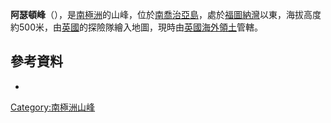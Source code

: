 {{coord|54|7|S|36|45|W|source:GNIS|display=title}}

'''阿瑟頓峰'''（{{lang-en|Atherton Peak}}），是[[南極洲|南極洲]]的山峰，位於[[南喬治亞島|南喬治亞島]]，處於[[福圖納灣|福圖納灣]]以東，海拔高度約500米，由[[英國|英國]]的探險隊繪入地圖，現時由[[英國海外領土|英國海外領土]]管轄。

==參考資料==
* {{usgs-gazetteer|id=691}}

{{Antarctica-geo-stub}}
[[Category:南極洲山峰|Category:南極洲山峰]]